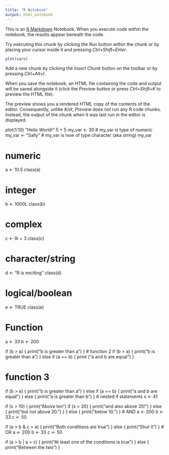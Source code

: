---
title: "R Notebook"
output: html_notebook
---

This is an [R Markdown](http://rmarkdown.rstudio.com) Notebook. When you execute code within the notebook, the results appear beneath the code. 

Try executing this chunk by clicking the *Run* button within the chunk or by placing your cursor inside it and pressing *Ctrl+Shift+Enter*. 

```{r}
plot(cars)
```

Add a new chunk by clicking the *Insert Chunk* button on the toolbar or by pressing *Ctrl+Alt+I*.

When you save the notebook, an HTML file containing the code and output will be saved alongside it (click the *Preview* button or press *Ctrl+Shift+K* to preview the HTML file).

The preview shows you a rendered HTML copy of the contents of the editor. Consequently, unlike *Knit*, *Preview* does not run any R code chunks. Instead, the output of the chunk when it was last run in the editor is displayed.


plot(1:10)
"Hello World!"
5 + 5
my_var <- 30 # my_var is type of numeric
my_var <- "Sally" # my_var is now of type character (aka string)
my_var

# numeric
a <- 10.5
class(a)

# integer
b <- 1000L
class(b)

# complex
c <- 9i + 3
class(c)

# character/string
d <- "R is exciting"
class(d)

# logical/boolean
e <- TRUE
class(e)

# Function
a <- 33
b <- 200

if (b > a) {
  print("b is greater than a")
}
# function 2
if (b > a) {
  print("b is greater than a")
} else if (a == b) {
  print ("a and b are equal")
}

# function 3
if (b > a) {
  print("b is greater than a")
} else if (a == b) {
  print("a and b are equal")
} else {
  print("a is greater than b")
}
# nested if statements
x <- 41

if (x > 10) {
  print("Above ten")
  if (x > 20) {
    print("and also above 20!")
  } else {
    print("but not above 20.")
  }
} else {
  print("below 10.")
}
# AND
a <- 200
b <- 33
c <- 50

if (a > b & c > a) {
  print("Both conditions are true")
} else {
  print("Shut it")
}
# OR
a <- 200
b <- 33
c <- 50

if (a > b | a > c) {
  print("At least one of the conditions is true")
}  else { 
  print("Between the two")
}